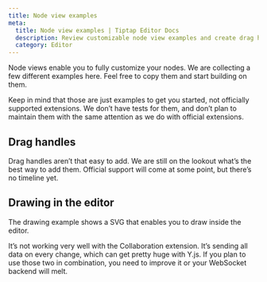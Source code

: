 ```yaml
---
title: Node view examples
meta:
  title: Node view examples | Tiptap Editor Docs
  description: Review customizable node view examples and create drag handles, dynamic tables of contents, and interactive drawing tools. More in the docs!
  category: Editor
---
```



Node views enable you to fully customize your nodes. We are collecting a few different examples here. Feel free to copy them and start building on them.

Keep in mind that those are just examples to get you started, not officially supported extensions. We don’t have tests for them, and don’t plan to maintain them with the same attention as we do with official extensions.

## Drag handles

Drag handles aren’t that easy to add. We are still on the lookout what’s the best way to add them. Official support will come at some point, but there’s no timeline yet.

<CodeDemo path="/GuideNodeViews/DragHandle" />

## Drawing in the editor

The drawing example shows a SVG that enables you to draw inside the editor.

<CodeDemo path="/Examples/Drawing" />

It’s not working very well with the Collaboration extension. It’s sending all data on every change, which can get pretty huge with Y.js. If you plan to use those two in combination, you need to improve it or your WebSocket backend will melt.
